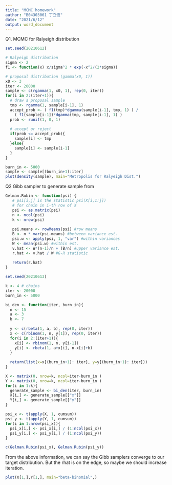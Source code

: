 ---
title: "MCMC homework"
author: "B04303061 丁立恆"
date: "2021/6/12"
output: word_document
---

Q1. MCMC for Ralyeigh distribution
```{r}
set.seed(20210612)

# Ralyeigh distribution
sigma <- 2
f1 <- function(x) x/sigma^2 * exp(-x^2/(2*sigma))

# proposal distribution (gamma(x0, 1))
x0 <- 3
iter <- 20000
sample <- c(rgamma(1, x0, 1), rep(0, iter))
for(i in 2:(iter+1)){
  # draw a proposal sample
  tmp <- rgamma(1, sample[i-1], 1)
  accept_prob <- ( f1(tmp)*dgamma(sample[i-1], tmp, 1) ) /
    ( f1(sample[i-1])*dgamma(tmp, sample[i-1], 1) )
  prob <- runif(1, 0, 1)
  
  # accept or reject
  if(prob <= accept_prob){
    sample[i] <- tmp
  }else{
    sample[i] <- sample[i-1]
  }
}
```

```{r}
burn_in <- 5000
sample <- sample[(burn_in+1):iter]
plot(density(sample), main="Metropolis for Ralyeigh Dist.")
```



Q2 Gibb sampler to generate sample from 
```{r}
Gelman.Rubin <- function(psi) {
   # psi[i,j] is the statistic psi(X[i,1:j])
   # for chain in i-th row of X
   psi <- as.matrix(psi)
   n <- ncol(psi)
   k <- nrow(psi)
   
   psi.means <- rowMeans(psi) #row means
   B <- n * var(psi.means) #between variance est.
   psi.w <- apply(psi, 1, "var") #within variances
   W <- mean(psi.w) #within est.
   v.hat <- W*(n-1)/n + (B/n) #upper variance est.
   r.hat <- v.hat / W #G-R statistic
   
   return(r.hat)
}
```

```{r}
set.seed(20210613)

k <- 4 # chains
iter <- 20000
burn_in <- 5000

bi_den <- function(iter, burn_in){
  n <- 15
  a <- 3
  b <- 7
  
  y <- c(rbeta(1, a, b), rep(0, iter))
  x <- c(rbinom(1, n, y[1]), rep(0, iter))
  for(i in 2:(iter+1)){
    x[i] <- rbinom(1, n, y[i-1])
    y[i] <- rbeta(1, a+x[i], n-x[i]+b)
  }
  
  return(list(x=x[(burn_in+1): iter], y=y[(burn_in+1): iter]))
}

X <- matrix(0, nrow=k, ncol=iter-burn_in )
Y <- matrix(0, nrow=k, ncol=iter-burn_in )
for(i in 1:k){
  generate_sample <- bi_den(iter, burn_in)
  X[i,] <- generate_sample[["x"]]
  Y[i,] <- generate_sample[["y"]]
}

psi_x <- t(apply(X, 1, cumsum))
psi_y <- t(apply(Y, 1, cumsum))
for(i in 1:nrow(psi_x)){
  psi_x[i,] <- psi_x[i,] / (1:ncol(psi_x))
  psi_y[i,] <- psi_y[i,] / (1:ncol(psi_y))
}

c(Gelman.Rubin(psi_x), Gelman.Rubin(psi_y))
```
From the above information, we can say the Gibb samplers converge to our target distribution. But the rhat is on the edge, so maybe we should increase iteration.

```{r}
plot(X[1,],Y[1,], main="beta-binomial",)
```